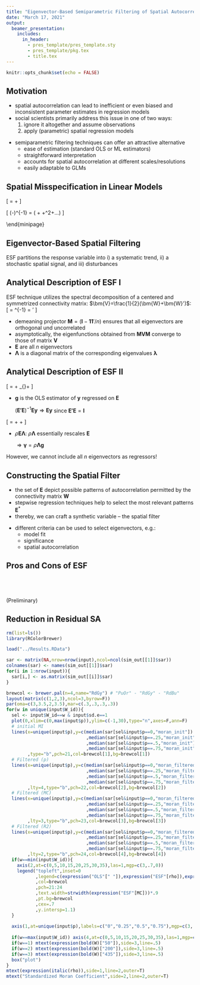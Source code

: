 ```yaml
---
title: "Eigenvector-Based Semiparametric Filtering of Spatial Autocorrelation in Regression Models"
date: "March 17, 2021"
output:
  beamer_presentation:
    includes:
      in_header:
        - pres_template/pres_template.sty
        - pres_template/pkg.tex
        - title.tex
---
```


```r
knitr::opts_chunk$set(echo = FALSE)
```

## Motivation


* spatial autocorrelation can lead to inefficient or even biased and inconsistent parameter estimates in regression models
* social scientists primarily address this issue in one of two ways:
  1. ignore it altogether and assume \textit{iid} observations
  2. apply (parametric) spatial regression models

\vspace{.3cm}

* semiparametric filtering techniques can offer an attractive alternative
  * ease of estimation (standard OLS or ML estimators)
  * straightforward interpretation
  * accounts for spatial autocorrelation at different scales/resolutions
  * easily adaptable to GLMs


## Spatial Misspecification in Linear Models

\vspace{-.4cm}

\[
\bm{y} = \bm{X\beta} + \bm{e}
\]

\pause
\vspace{-.2cm}

\begin{minipage}[t]{.3\textwidth}
\centering
\underline{Spatial Error Model}
\footnotesize
\[
\bm{y} = \bm{X\beta} + \underbrace{(\bm{I}-\rho\bm{W})^{-1}\bm{\epsilon}}_{\bm{e}_{SEM}}
\]
\end{minipage}
\begin{minipage}[t]{.3\textwidth}
\centering
\underline{Spatial-X Model}
\footnotesize
\[
\bm{y} = \bm{X\beta} + \underbrace{\rho\bm{WX}+\bm{\epsilon}}_{\bm{e}_{SLX}}
\]
\end{minipage}
\begin{minipage}[t]{.38\textwidth}
\centering
\underline{Spatial Lag Model}
\footnotesize
\begin{align}
\nonumber\bm{y} & = \bm{X\beta} + \underbrace{\rho\bm{Wy}+\bm{\epsilon}}_{\bm{e}_{SAR}}\\
\nonumber\bm{y} & = (\bm{I}-\rho\bm{W})^{-1} (\bm{X\beta} + \bm{\epsilon})
\end{align}
\end{minipage}

\pause
<!-- \vspace{-.5cm} -->
\footnotesize
\[
(\bm{I}-\rho\bm{W})^{-1} = (\bm{I} + \rho\bm{W}+\rho^2\bm{W}+...)
\]


\vspace{-.7cm}

\begin{minipage}[t]{.3\textwidth}
\footnotesize
\[\begin{array}{rl}
\bm{y} = & \bm{X\beta}\\
&\left.\begin{array}{l} + \rho\bm{W}\bm{\epsilon}\\
+ \rho^2\bm{W}^2\bm{\epsilon}\\
+ ... + \bm{\epsilon}\end{array}\right\}\bm{\epsilon}_{SEM}
\end{array}
\]
\end{minipage}
\begin{minipage}[t]{.3\textwidth}
\footnotesize
\
\end{minipage}
\begin{minipage}[t]{.38\textwidth}
\footnotesize
\[\begin{array}{rl}
\bm{y} = & \bm{X\beta}\\
&\left.\begin{array}{l} + \rho\bm{W}(\bm{X\beta}+\bm{\epsilon})\\
+ \rho^2\bm{W}^2(\bm{X\beta}+\bm{\epsilon})\\
+ ... + \bm{\epsilon}\end{array}\right\}\bm{\epsilon}_{SAR}
\end{array}
\]
\end{minipage}

\pause
<!-- \vspace{.2cm} -->

\begin{minipage}[t]{.325\textwidth}
\centering
\footnotesize
\underline{$\bm{e}_{SEM}$}
\vspace{-.3cm}
\[
\underbrace{\sum_{r=1}^{\infty}\rho^r\bm{W}^r\bm{\epsilon}}_{\text{spatial part}} + \underbrace{\vphantom{\sum_{i}^{i}}\bm{\epsilon}}_{\text{noise}}
\]
\end{minipage}
\begin{minipage}[t]{.325\textwidth}
\centering
\footnotesize
\underline{$\bm{e}_{SLX}$}
\vspace{-.3cm}
\[
\underbrace{\vphantom{\sum_{r=1}^{\infty}}\rho\bm{WX}}_{\text{spatial part}} +\underbrace{\vphantom{\sum_{r=1}^{\infty}}\bm{\epsilon}}_{\text{noise}}
\]
\end{minipage}
\begin{minipage}[t]{.325\textwidth}
\centering
\footnotesize
\underline{$\bm{e}_{SAR}$}
\vspace{-.3cm}
\[
\underbrace{\sum_{r=1}^{\infty}\rho^r\bm{W}^r(\bm{X\beta} + \bm{\epsilon})}_{\text{spatial part}} + \underbrace{\vphantom{\sum_{i}^{i}}\bm{\epsilon}}_{\text{noise}}
\]
\end{minipage}


## Eigenvector-Based Spatial Filtering

\underline{Intuition:}

ESF partitions the response variable into i) a systematic trend, ii) a stochastic spatial signal, and iii) \textit{iid} disturbances

\vspace{.7cm}

\underline{Example: SAR DGP}

\begin{center}
\begin{tikzpicture}[sibling distance=10em]
\node{\begin{tabular}{c}$\bm{y}$\\{\tiny(outcome)}\end{tabular}}
	child[->]{node{\begin{tabular}{c}$\bm{X\beta}$\\{\tiny(systematic trend)}\end{tabular}}}
	child[->]{node{\begin{tabular}{c}$\sum_{r=1}^{\infty}\rho^r\bm{W}^r(\bm{X\beta} + \bm{\epsilon})+\epsilon$\\{\tiny(autocorrelated part)}\end{tabular}}
		child[->]{node{\begin{tabular}{c}$\sum_{r=1}^{\infty}\rho^r\bm{W}^r(\bm{X\beta} + \bm{\epsilon})$\\{\tiny(stochastic spatial signal)}\end{tabular}}}
		child[->]{node{\begin{tabular}{c}$\epsilon$\\{\tiny(\textit{iid} disturbances)}\end{tabular}}}};
\end{tikzpicture}
\end{center}


## Analytical Description of ESF I

ESF technique utilizes the spectral decomposition of a centered and symmetrized connectivity matrix: $\bm{V}=\frac{1}{2}(\bm{W}+\bm{W}')$:
\[
\bm{MVM} = \bm{E\Lambda E}^{-1} = \bm{E\Lambda E}'
\]

* demeaning projector $\bm{M}=(\bm{I}-\bm{11}'/n)$ ensures that all eigenvectors are orthogonal und uncorrelated
* asymptotically, the eigenfunctions obtained from $\bm{MVM}$ converge to those of matrix $\bm{V}$
* $\bm{E}$ are all $n$ eigenvectors
* $\bm{\Lambda}$ is a diagonal matrix of the corresponding eigenvalues $\bm{\lambda}$

\begin{align}
\nonumber & \bm{y} = \bm{X\beta} + \underbrace{\rho\bm{Wy}+\bm{\epsilon}}_{\bm{e}_{SAR}}\\
\nonumber\Rightarrow \hspace{.2cm} & \bm{y} = \bm{X\beta} + \underbrace{\rho\bm{E\Lambda E}'\bm{y}+\bm{\epsilon}}_{\bm{e}_{SAR}}
\end{align}


## Analytical Description of ESF II
\[
\bm{y} = \bm{X\beta} + \rho\bm{E\Lambda}\underbrace{\bm{E}'\bm{y}}_{\bm{g}}+\bm{\epsilon}
\]


* $\bm{g}$ is the OLS estimator of $\bm{y}$ regressed on $\bm{E}$

  $(\bm{E'E})^{-1}\bm{Ey} \Rightarrow \bm{Ey}$ since $\bm{E'E}=\bm{I}$

\pause
\vspace{-.3cm}

\[
\bm{y} = \bm{X\beta} + \rho\bm{E\Lambda g}+\bm{\epsilon}
\]

* $\rho\bm{E\Lambda}$: $\rho\bm{\Lambda}$ essentially rescales $\bm{E}$

  $\Rightarrow \bm{\gamma}=\rho\bm{\Lambda g}$

\pause
\vspace{-.5cm}

\begin{align}
\nonumber \bm{y} &= \bm{X\beta} + \rho\bm{E\Lambda E}'\bm{y}+\bm{\epsilon}\\
\nonumber &= \bm{X\beta} + \bm{E}\bm{\gamma} + \vphantom{\gamma}\bm{\epsilon}
\end{align}

However, we cannot include all $n$ eigenvectors as regressors!


## Constructing the Spatial Filter

* the set of $\bm{E}$ depict \underline{all} possible patterns of autocorrelation permitted by the connectivity matrix $\bm{W}$
* stepwise regression techniques help to select the most relevant patterns $\bm{E}^*$
* thereby, we can craft a synthetic variable -- the spatial filter

\begin{align}
\nonumber \bm{y} &=  \bm{X\beta} + \bm{E}\bm{\gamma} + \vphantom{\gamma}\bm{\epsilon}\\
\nonumber &\approx  \bm{X\beta} + \underbrace{\bm{E}^*\bm{\gamma}}_{filter} + \underbrace{\vphantom{\gamma}\bm{\epsilon}}_{noise}
\end{align}

* different criteria can be used to select eigenvectors, e.g.:
  * model fit
  * significance
  * spatial autocorrelation


## Pros and Cons of ESF
\begin{minipage}[t]{.495\textwidth}
\begin{center}
\underline{Pros}
\end{center}
\begin{itemize}
\item[+] ease of model estimation
\item[+] straightforward interpretation of parameters
\item[+] flexibility
\item[] {\footnotesize (no need to specify the spatial pattern in each variable)}
\item[+] generalizability
\item[] \footnotesize {(also applicable to GLMs -- with some modifications)}
\end{itemize}
\end{minipage}
\begin{minipage}[t]{.495\textwidth}
\begin{center}
\underline{Cons}
\end{center}
\begin{itemize}
\item[-] ``removes'' indirect spillovers
\item[-] computationally demanding for large N
\item[-] over- or undercorrection of spatial autocorrelation possible
\end{itemize}
\end{minipage}


## \ 

\centering
(Preliminary)

\LARGE\bf Monte Carlo Evidence


## Reduction in Residual SA

```r
rm(list=ls())
library(RColorBrewer)

load("../Results.RData")

sar <- matrix(NA,nrow=nrow(input),ncol=ncol(sim_out[[1]]$sar))
colnames(sar) <- names(sim_out[[1]]$sar)
for(i in 1:nrow(input)){
  sar[i,] <- as.matrix(sim_out[[i]]$sar)
}
```

```r
brewcol <- brewer.pal(n=4,name="RdGy") # "PuOr" - "RdGy" - "RdBu"
layout(matrix(c(1,2,3),ncol=3,byrow=F))
par(oma=c(3,3.5,2,3.5),mar=c(.3,.3,.3,.3))
for(w in unique(input$W_id)){
  sel <- input$W_id==w & input$sd.e==1
  plot(0,xlim=c(0,max(input$p)),ylim=c(-1,30),type="n",axes=F,ann=F)
  # initial MI
  lines(x=unique(input$p),y=c(median(sar[sel&input$p==0,"moran_init"])
                              ,median(sar[sel&input$p==.25,"moran_init"])
                              ,median(sar[sel&input$p==.5,"moran_init"])
                              ,median(sar[sel&input$p==.75,"moran_init"]))
        ,type="b",pch=21,col=brewcol[1],bg=brewcol[1])
  # Filtered (p)
  lines(x=unique(input$p),y=c(median(sar[sel&input$p==0,"moran_filtered_p"])
                              ,median(sar[sel&input$p==.25,"moran_filtered_p"])
                              ,median(sar[sel&input$p==.5,"moran_filtered_p"])
                              ,median(sar[sel&input$p==.75,"moran_filtered_p"]))
        ,lty=4,type="b",pch=22,col=brewcol[2],bg=brewcol[2])
  # Filtered (MC)
  lines(x=unique(input$p),y=c(median(sar[sel&input$p==0,"moran_filtered_MI"])
                              ,median(sar[sel&input$p==.25,"moran_filtered_MI"])
                              ,median(sar[sel&input$p==.5,"moran_filtered_MI"])
                              ,median(sar[sel&input$p==.75,"moran_filtered_MI"]))
        ,lty=3,type="b",pch=23,col=brewcol[3],bg=brewcol[3])
  # Filtered (R2)
  lines(x=unique(input$p),y=c(median(sar[sel&input$p==0,"moran_filtered_R2"])
                              ,median(sar[sel&input$p==.25,"moran_filtered_R2"])
                              ,median(sar[sel&input$p==.5,"moran_filtered_R2"])
                              ,median(sar[sel&input$p==.75,"moran_filtered_R2"]))
        ,lty=2,type="b",pch=24,col=brewcol[4],bg=brewcol[4])
  if(w==min(input$W_id)){
    axis(2,at=c(0,5,10,15,20,25,30,35),las=1,mgp=c(3,.7,0))
    legend("topleft",inset=0
           ,legend=c(expression("OLS"[" "]),expression("ESF"[rho]),expression("ESF"[MC]),expression("ESF"[R^2]))
           ,col=brewcol
           ,pch=21:24
           ,text.width=strwidth(expression("ESF"[MC]))*.9
           ,pt.bg=brewcol
           ,cex=.7
           ,y.intersp=1.1)
  }
  
  axis(1,at=unique(input$p),labels=c("0","0.25","0.5","0.75"),mgp=c(3,.5,0))
  
  if(w==max(input$W_id)) axis(4,at=c(0,5,10,15,20,25,30,35),las=1,mgp=c(3,.7,0))
  if(w==1) mtext(expression(bold(W)["50"]),side=3,line=.5)
  if(w==2) mtext(expression(bold(W)["200"]),side=3,line=.5)
  if(w==3) mtext(expression(bold(W)["435"]),side=3,line=.5)
  box("plot")
}
mtext(expression(italic(rho)),side=1,line=2,outer=T)
mtext("Standardized Moran Coefficient",side=2,line=2,outer=T)
```


